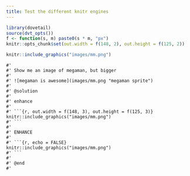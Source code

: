```yaml
---
title: Test the different knitr engines
---
```


```r
library(dovetail)
source(dvt_opts())
f <- function(s, m) paste0(s * m, "px")
knitr::opts_chunk$set(out.width = f(148, 2), out.height = f(125, 2))
```

```r
knitr::include_graphics("images/mm.png")
```

```challenge
#' 
#' Show me an image of megaman, but bigger
#'
#' ![megaman is awesome](images/mm.png "megaman sprite")
#' 
#' @solution
#' 
#' enhance
#' 
#' ```{r, out.width = f(148, 3), out.height = f(125, 3)}
knitr::include_graphics("images/mm.png")
#' ```
#' 
#' ENHANCE
#'
#' ```{r, echo = FALSE}
knitr::include_graphics("images/mm.png")
#' ```
#'
#' @end
#' 
```
